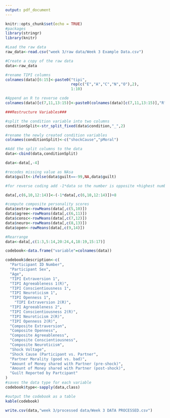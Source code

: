 ```yaml
---
output: pdf_document
---
```


```r
knitr::opts_chunk$set(echo = TRUE)
#packages
library(stringr)
library(knitr)
```



```r
#Load the raw data
raw_data<-read.csv("week 3/raw data/Week 3 Example Data.csv")

#Create a copy of the raw data
data<-raw_data
```


```r

#rename TIPI columns
colnames(data)[6:15]<-paste0("tipi",
                             rep(c("E","A","C","N","O"),2),
                             1:10)

#Append an R to reverse code
colnames(data)[c(7,11,13:15)]<-paste0(colnames(data)[c(7,11,13:15)],"R")

###Restructure Variables###

#split the condition variable into two columns
conditionSplit<-str_split_fixed(data$condition,"_",2)

#rename the newly created condition variables
colnames(conditionSplit)<-c("shockCause","pMoral")

#Add the split columns to the data
data<-cbind(data,conditionSplit)

data<-data[,-4]

#recodes missing value as NAsa
data$guilt<-ifelse(data$guilt==-99,NA,data$guilt)
```



```r

#for reverse coding add -1*data so the number is opposite +highest number on scale plus 1 at the end (8). Reverse code for the relevant TIPI items

data[,c(6,10,12:14)]<-(-1*data[,c(6,10,12:14)])+8

#compute composite personality scores
data$extra<-rowMeans(data[,c(5,10)])
data$agree<-rowMeans(data[,c(6,11)])
data$consc<-rowMeans(data[,c(7,12)])
data$neuro<-rowMeans(data[,c(8,13)])
data$open<-rowMeans(data[,c(9,14)])


```



```r
#Rearrange 
data<-data[,c(1:3,5:14,20:24,4,18:19,15:17)]

codebook<-data.frame("variable"=colnames(data))

codebook$description<-c(
  "Participant ID Number",
  "Participant Sex",
  "Age",
  "TIPI Extraversion 1",
  "TIPI Agreeableness 1(R)",
  "TIPI Conscientiousness 1",
  "TIPI Neuroticism 1",
  "TIPI Openness 1",
    "TIPI Extraversion 2(R)",
  "TIPI Agreeableness 2",
  "TIPI Conscientiousness 2(R)",
  "TIPI Neuroticism 2(R)",
  "TIPI Openness 2(R)",
  "Composite Extraversion",
  "Composite Openness",
  "Composite Agreeableness",
  "Composite Conscientiousness",
  "Composite Neuroticism",
  "Shock Voltage",
  "Shock Cause (Participant vs. Partner",
  "Partner Morality (good vs. bad)",
  "Amount of Money shared with Partner (pre-shock)",
  "Amount of Money shared with Partner (post-shock)",
  "Guilt Reported by Partcipant"
)
#saves the data type for each variable
codebook$type<-sapply(data,class)

#output the codebook as a table
kable(codebook)

```


```r

write.csv(data,"week 3/processed data/Week 3 DATA PROCESSED.csv")

```

